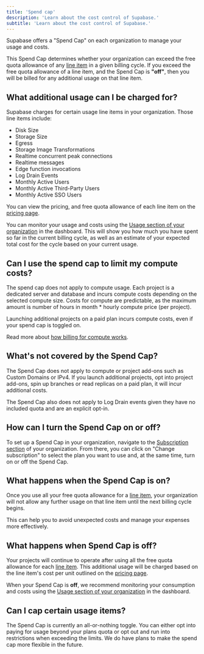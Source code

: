 ```yaml
---
title: 'Spend cap'
description: 'Learn about the cost control of Supabase.'
subtitle: 'Learn about the cost control of Supabase.'
---
```


Supabase offers a "Spend Cap" on each organization to manage your usage and costs.

This Spend Cap determines whether your organization can exceed the free quota allowance of any [line item](#what-additional-usage-can-i-be-charged-for) in a given billing cycle. If you exceed the free quota allowance of a line item, and the Spend Cap is **"off"**, then you will be billed for any additional usage on that line item.

## What additional usage can I be charged for?

Supabase charges for certain usage line items in your organization. Those line items include:

- Disk Size
- Storage Size
- Egress
- Storage Image Transformations
- Realtime concurrent peak connections
- Realtime messages
- Edge function invocations
- Log Drain Events
- Monthly Active Users
- Monthly Active Third-Party Users
- Monthly Active SSO Users

You can view the pricing, and free quota allowance of each line item on the [pricing page](/pricing).

You can monitor your usage and costs using the [Usage section of your organization](https://supabase.com/dashboard/org/_/usage) in the dashboard.
This will show you how much you have spent so far in the current billing cycle, as well as an estimate of your expected total cost for the cycle based on your current usage.

## Can I use the spend cap to limit my compute costs?

The spend cap does not apply to compute usage. Each project is a dedicated server and database and incurs compute costs depending on the selected compute size. Costs for compute are predictable, as the maximum amount is number of hours in month \* hourly compute price (per project).

Launching additional projects on a paid plan incurs compute costs, even if your spend cap is toggled on.

Read more about [how billing for compute works](/docs/guides/platform/manage-your-usage/compute).

## What's not covered by the Spend Cap?

The Spend Cap does not apply to compute or project add-ons such as Custom Domains or IPv4. If you launch additional projects, opt into project add-ons, spin up branches or read replicas on a paid plan, it will incur additional costs.

The Spend Cap also does not apply to Log Drain events given they have no included quota and are an explicit opt-in.

## How can I turn the Spend Cap on or off?

To set up a Spend Cap in your organization, navigate to the [Subscription section](https://supabase.com/dashboard/org/_/billing) of your organization.
From there, you can click on "Change subscription" to select the plan you want to use and, at the same time, turn on or off the Spend Cap.

## What happens when the Spend Cap is on?

Once you use all your free quota allowance for a [line item](#what-additional-usage-can-i-be-charged-for), your organization will not allow any further usage on that line item until the next billing cycle begins.

This can help you to avoid unexpected costs and manage your expenses more effectively.

## What happens when Spend Cap is off?

Your projects will continue to operate after using all the free quota allowance for each [line item](#what-additional-usage-can-i-be-charged-for).
This additional usage will be charged based on the line item's cost per unit outlined on the [pricing page](/pricing).

<Admonition type="note">

When your Spend Cap is **off**, we recommend monitoring your consumption and costs using the [Usage section of your organization](https://supabase.com/dashboard/org/_/usage) in the dashboard.

</Admonition>

## Can I cap certain usage items?

The Spend Cap is currently an all-or-nothing toggle. You can either opt into paying for usage beyond your plans quota or opt out and run into restrictions when exceeding the limits. We do have plans to make the spend cap more flexible in the future.
